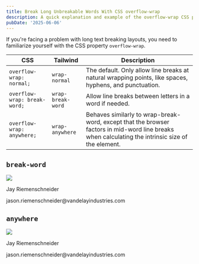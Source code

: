```yaml
---
title: Break Long Unbreakable Words With CSS overflow-wrap
description: A quick explanation and example of the overflow-wrap CSS property.
pubDate: '2025-06-06'
---
```


If you're facing a problem with long text breaking layouts, you need to familiarize yourself with the CSS property `overflow-wrap`.

| CSS                          | Tailwind          | Description                                                                                                                                       |
| ---------------------------- | ----------------- | ------------------------------------------------------------------------------------------------------------------------------------------------- |
| `overflow-wrap: normal;`     | `wrap-normal`     | The default. Only allow line breaks at natural wrapping points, like spaces, hyphens, and punctuation.                                            |
| `overflow-wrap: break-word;` | `wrap-break-word` | Allow line breaks between letters in a word if needed.                                                                                            |
| `overflow-wrap: anywhere;`   | `wrap-anywhere`   | Behaves similarly to wrap-break-word, except that the browser factors in mid-word line breaks when calculating the intrinsic size of the element. |

## `break-word`

<div class="flex max-w-sm">
	<img class="size-16 rounded-full" src="/avatar.webp" />
	<div class="wrap-break-word">
		<p class="font-medium">Jay Riemenschneider</p>
		<p>jason.riemenschneider@vandelayindustries.com</p>
	</div>
</div>

## `anywhere`

<div class="flex max-w-sm">
	<img class="size-16 rounded-full" src="/avatar.webp" />
	<div class="wrap-anywhere">
		<p class="font-medium">Jay Riemenschneider</p>
		<p>jason.riemenschneider@vandelayindustries.com</p>
	</div>
</div>
